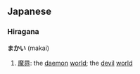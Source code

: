 ==Japanese==                                          

===Hiragana===
'''まかい''' (makai)

# [[魔界]]: the [[daemon]] [[world]]; the [[devil]] [[world]]